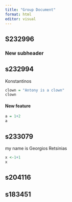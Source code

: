 ```yaml
---
title: "Group Document"
format: html
editor: visual
---
```


## S232996

### New subheader

## s232994

Konstantinos

```r
clown = "Antony is a clown"
clown
```

#### New feature

```r
a = 1+2
a
```

## s233079

my name is Georgios Retsinias

```r
x <-1+1
x
```

## s204116

## s183451
